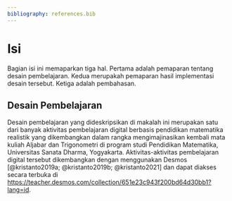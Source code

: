 ```yaml
---
bibliography: references.bib
---
```


# Isi

Bagian isi ini memaparkan tiga hal. Pertama adalah pemaparan tentang desain pembelajaran. Kedua merupakah pemaparan hasil implementasi desain tersebut. Ketiga adalah pembahasan.

## Desain Pembelajaran

Desain pembelajaran yang dideskripsikan di makalah ini merupakan satu dari banyak aktivitas pembelajaran digital berbasis pendidikan matematika realistik yang dikembangkan dalam rangka mengimajinasikan kembali mata kuliah Aljabar dan Trigonometri di program studi Pendidikan Matematika, Universitas Sanata Dharma, Yogyakarta. Aktivitas-aktivitas pembelajaran digital tersebut dikembangkan dengan menggunakan Desmos [@kristanto2019a; @kristanto2019b; @kristanto2021] dan dapat diakses secara terbuka di <https://teacher.desmos.com/collection/651e23c943f200bd64d30bb1?lang=id>.
